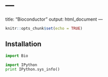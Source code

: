 # ---
title: "Bioconductor"
output: html_document
---

```r
knitr::opts_chunk$set(echo = TRUE)
```

## Installation

```python

import Bio

```


```python

import IPython
print IPython.sys_info()

```

